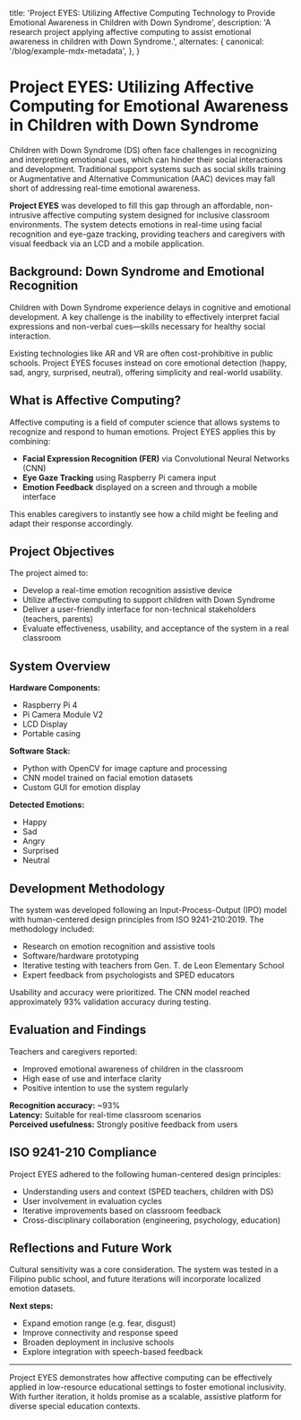   title:
    'Project EYES: Utilizing Affective Computing Technology to Provide Emotional Awareness in Children with Down Syndrome',
  description:
    'A research project applying affective computing to assist emotional awareness in children with Down Syndrome.',
  alternates: {
    canonical: '/blog/example-mdx-metadata',
  },
}

<Cover
  src="https://cdn.cosmos.so/affd4b79-e848-4dfd-bd42-5f2c4a847365?format=jpeg"
  alt="Image from the movie Alien - from cosmos.com"
  caption="cosmos.com"
/>

# Project EYES: Utilizing Affective Computing for Emotional Awareness in Children with Down Syndrome

Children with Down Syndrome (DS) often face challenges in recognizing and interpreting emotional cues, which can hinder their social interactions and development. Traditional support systems such as social skills training or Augmentative and Alternative Communication (AAC) devices may fall short of addressing real-time emotional awareness.

**Project EYES** was developed to fill this gap through an affordable, non-intrusive affective computing system designed for inclusive classroom environments. The system detects emotions in real-time using facial recognition and eye-gaze tracking, providing teachers and caregivers with visual feedback via an LCD and a mobile application.

## Background: Down Syndrome and Emotional Recognition

Children with Down Syndrome experience delays in cognitive and emotional development. A key challenge is the inability to effectively interpret facial expressions and non-verbal cues—skills necessary for healthy social interaction.

Existing technologies like AR and VR are often cost-prohibitive in public schools. Project EYES focuses instead on core emotional detection (happy, sad, angry, surprised, neutral), offering simplicity and real-world usability.

## What is Affective Computing?

Affective computing is a field of computer science that allows systems to recognize and respond to human emotions. Project EYES applies this by combining:

- **Facial Expression Recognition (FER)** via Convolutional Neural Networks (CNN)
- **Eye Gaze Tracking** using Raspberry Pi camera input
- **Emotion Feedback** displayed on a screen and through a mobile interface

This enables caregivers to instantly see how a child might be feeling and adapt their response accordingly.

## Project Objectives

The project aimed to:

- Develop a real-time emotion recognition assistive device
- Utilize affective computing to support children with Down Syndrome
- Deliver a user-friendly interface for non-technical stakeholders (teachers, parents)
- Evaluate effectiveness, usability, and acceptance of the system in a real classroom

## System Overview

**Hardware Components:**

- Raspberry Pi 4
- Pi Camera Module V2
- LCD Display
- Portable casing

**Software Stack:**

- Python with OpenCV for image capture and processing
- CNN model trained on facial emotion datasets
- Custom GUI for emotion display

**Detected Emotions:**

- Happy
- Sad
- Angry
- Surprised
- Neutral

## Development Methodology

The system was developed following an Input-Process-Output (IPO) model with human-centered design principles from ISO 9241-210:2019. The methodology included:

- Research on emotion recognition and assistive tools
- Software/hardware prototyping
- Iterative testing with teachers from Gen. T. de Leon Elementary School
- Expert feedback from psychologists and SPED educators

Usability and accuracy were prioritized. The CNN model reached approximately 93% validation accuracy during testing.

## Evaluation and Findings

Teachers and caregivers reported:

- Improved emotional awareness of children in the classroom
- High ease of use and interface clarity
- Positive intention to use the system regularly

**Recognition accuracy:** ~93%  
**Latency:** Suitable for real-time classroom scenarios  
**Perceived usefulness:** Strongly positive feedback from users

## ISO 9241-210 Compliance

Project EYES adhered to the following human-centered design principles:

- Understanding users and context (SPED teachers, children with DS)
- User involvement in evaluation cycles
- Iterative improvements based on classroom feedback
- Cross-disciplinary collaboration (engineering, psychology, education)

## Reflections and Future Work

Cultural sensitivity was a core consideration. The system was tested in a Filipino public school, and future iterations will incorporate localized emotion datasets.

**Next steps:**

- Expand emotion range (e.g. fear, disgust)
- Improve connectivity and response speed
- Broaden deployment in inclusive schools
- Explore integration with speech-based feedback

---

Project EYES demonstrates how affective computing can be effectively applied in low-resource educational settings to foster emotional inclusivity. With further iteration, it holds promise as a scalable, assistive platform for diverse special education contexts.
